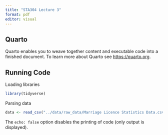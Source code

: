 ```yaml
---
title: "STA304 Lecture 3"
format: pdf
editor: visual
---
```


## Quarto

Quarto enables you to weave together content and executable code into a finished document. To learn more about Quarto see <https://quarto.org>.

## Running Code

Loading libraries

```r
library(tidyverse)
```

Parsing data

```r
data <- read_csv("../data/raw_data/Marriage Licence Statistics Data.csv")
```

The `echo: false` option disables the printing of code (only output is displayed).
